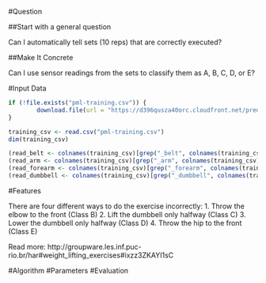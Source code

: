 #Question

##Start with a general question

Can I automatically tell sets (10 reps) that are correctly executed?

##Make It Concrete

Can I use sensor readings from the sets to classify them as A, B, C, D, or E?

#Input Data

```r
if (!file.exists("pml-training.csv")) {
        download.file(url = "https://d396qusza40orc.cloudfront.net/predmachlearn/pml-training.csv", "pml-training.csv")
}

training_csv <- read.csv("pml-training.csv")
dim(training_csv)

(read_belt <- colnames(training_csv)[grep("_belt", colnames(training_csv), ignore.case = T)])
(read_arm <- colnames(training_csv)[grep("_arm", colnames(training_csv), ignore.case = T)])
(read_forearm <- colnames(training_csv)[grep("_forearm", colnames(training_csv), ignore.case = T)])
(read_dumbbell <- colnames(training_csv)[grep("_dumbbell", colnames(training_csv), ignore.case = T)])


```
#Features

There are four different ways to do the exercise incorrectly:
        1. Throw the elbow to the front (Class B)
        2. Lift the dumbbell only halfway (Class C)
        3. Lower the dumbbell only halfway (Class D)
        4. Throw the hip to the front (Class E)

Read more: http://groupware.les.inf.puc-rio.br/har#weight_lifting_exercises#ixzz3ZKAYI1sC

#Algorithm
#Parameters
#Evaluation
